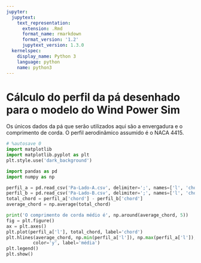 ```yaml
---
jupyter:
  jupytext:
    text_representation:
      extension: .Rmd
      format_name: rmarkdown
      format_version: '1.2'
      jupytext_version: 1.3.0
  kernelspec:
    display_name: Python 3
    language: python
    name: python3
---
```


# Cálculo do perfil da pá desenhado para o modelo do Wind Power Sim
Os únicos dados da pá que serão utilizados aqui são a envergadura e o comprimento de corda.
O perfil aerodinâmico assumido é o NACA 4415.

```python
# %autosave 0
import matplotlib
import matplotlib.pyplot as plt
plt.style.use('dark_background')

import pandas as pd
import numpy as np
```

```python
perfil_a = pd.read_csv('Pa-Lado-A.csv', delimiter=';', names=['l', 'chord'])
perfil_b = pd.read_csv('Pa-Lado-B.csv', delimiter=';', names=['l', 'chord'])
total_chord = perfil_a['chord'] - perfil_b['chord']
average_chord = np.average(total_chord)
```

```python
print('O comprimento de corda médio é', np.around(average_chord, 5))
fig = plt.figure()
ax = plt.axes()
plt.plot(perfil_a['l'], total_chord, label='chord')
plt.hlines(average_chord, np.min(perfil_a['l']), np.max(perfil_a['l']),
          color='y', label='média')
plt.legend()
plt.show()
```
